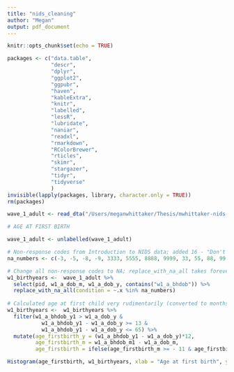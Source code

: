 ```yaml
---
title: "nids_cleaning"
author: "Megan"
output: pdf_document
---
```


```r
knitr::opts_chunk$set(echo = TRUE)
```

```r
packages <- c("data.table",
              "descr",
              "dplyr",
              "ggplot2", 
              "ggpubr",
              "haven",
              "kableExtra",
              "knitr",
              "labelled",
              "lessR",
              "lubridate",
              "naniar",
              "readxl", 
              "rmarkdown",
              "RColorBrewer",
              "rticles",
              "skimr",
              "stargazer",
              "tidyr", 
              "tidyverse"
              )
invisible(lapply(packages, library, character.only = TRUE))
rm(packages)
```

```r

wave_1_adult <- read_dta("/Users/meganwhittaker/Thesis/mwhittaker-nids-cleaning/data/raw/wave_1/Adult_W1_Anon_V7.0.0.dta") 

```


```r

# AGE AT FIRST BIRTH

wave_1_adult <- unlabelled(wave_1_adult)

# Non-response codes from Introduction to NIDS data; added 16 - "Don't know" 
na_numbers <- c(-3, -5, -8, -9, 3333, 5555, 8888, 9999, 33, 55, 88, 99, 16)

# Change all non-response codes to NA; replace_with_na_all takes forever to run, even if it's done after subsetting (?); 16s still appear (?)
w1_birthyears <-  wave_1_adult %>%
  select(pid, w1_a_dob_m, w1_a_dob_y, contains("w1_a_bhdob")) %>% 
  replace_with_na_all(condition = ~.x %in% na_numbers) 
  
# Calculated age at first child very rudimentarily (converted to months first); had to include the ifelse statement due to the 16s still appearing
w1_birthyears <-  w1_birthyears %>% 
  filter(w1_a_bhdob_y1 > w1_a_dob_y &
           w1_a_bhdob_y1 - w1_a_dob_y >= 13 &
           w1_a_bhdob_y1 - w1_a_dob_y <= 65) %>%
  mutate(age_firstbirth_y = (w1_a_bhdob_y1 - w1_a_dob_y)*12,
         age_firstbirth_m = w1_a_bhdob_m1 - w1_a_dob_m,
         age_firstbirth = ifelse(age_firstbirth_m >= - 11 & age_firstbirth_m <= 11 , (age_firstbirth_y + age_firstbirth_m)/12, (age_firstbirth_y)/12))

Histogram(age_firstbirth, w1_birthyears, xlab = "Age at first birth", ylab = "Frequency", fill = "reds", color = "transparent")


```



```r



```



```r



```



```r



```














